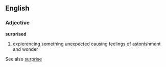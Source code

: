 ==English==
===Adjective===
'''surprised'''
# expierencing something unexpected causing feelings of astonishment and wonder 

See also [[surprise]]